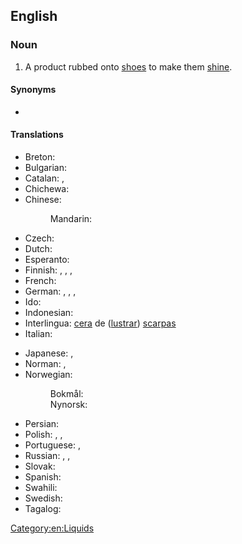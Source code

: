 {{also|shoe-polish}}
==English==

===Noun===
{{en-noun|~}}

# A product rubbed onto [[shoe]]s to make them [[shine]].

====Synonyms====
* {{l|en|blacking}}

====Translations====
{{trans-top|product used to make shoes shine}}
* Breton: {{t|br|koaraj|m}}
* Bulgarian: {{t|bg|паста за обувки}}
* Catalan: {{t|ca|crema de sabates|f}}, {{t|ca|betum|m}}
* Chichewa: {{t|ny|mankhwala a nsapato}}
* Chinese:
*: Mandarin: {{t+|cmn|鞋油|tr=xiéyóu|sc=Hani}}
* Czech: {{t|cs|krém na boty|m}}
* Dutch: {{t+|nl|schoensmeer|n}}
* Esperanto: {{t|eo|ŝupolurilo}}
* Finnish: {{t|fi|kengänkiillote}}, {{t|fi|kengänkiilloke}}, {{t|fi|lankki}}, {{t|fi|kenkälankki}}
* French: {{t+|fr|cirage|m}}
* German: {{t|de|Schuhcreme|f}}, {{t+|de|Schuhpasta|f}}, {{t|de|Schuhpaste|f}}, {{t+|de|Schuhwichse|f}}
* Ido: {{t+|io|cirajo}}
* Indonesian: {{t+|id|semir sepatu}}
* Interlingua: [[cera]] de ([[lustrar]]) [[scarpa]]s
* Italian: {{t|it|[[lucido]] per [[scarpe]]}}
{{trans-mid}}
* Japanese: {{t|ja|靴墨|tr=くつずみ, kutsuzumi|sc=Jpan}}, {{t|ja|靴クリーム|tr=kutsu kurīmu|sc=Jpan}}
* Norman: {{t|nrf|bliatchîn|m}} {{qualifier|Jersey}}, {{t|nrf|blyakyĩ|m}} {{qualifier|Sark}}
* Norwegian:
*: Bokmål: {{t|nb|skokrem|m}}
*: Nynorsk: {{t|nn|skokrem|m}}
* Persian: {{t+|fa|واکس|tr=vâks|sc=fa-Arab}}
* Polish: {{t+|pl|pasta do butów|f}}, {{t+|pl|pasta|f}}, {{t+|pl|wiksa|f}} {{qualifier|dialectal}}
* Portuguese: {{t+|pt|graxa|f}}, {{t|pt|graxa de sapato|f}}
* Russian: {{t|ru|крем для о́буви|m}}, {{qualifier|blacking}} {{t+|ru|ва́кса|f}}, {{qualifier|blacking}} {{t+|ru|гутали́н|m}}
* Slovak: {{t|sk|krém na topánky|m}}
* Spanish: {{t+|es|betún|m}}
* Swahili: {{t|sw|dawa ya viatu}}
* Swedish: {{t+|sv|skokräm|c}}
* Tagalog: {{t|tl|betun}}
{{trans-bottom}}

[[Category:en:Liquids]]